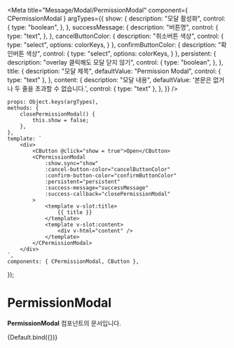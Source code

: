 
<Meta
    title="Message/Modal/PermissionModal"
    component={ CPermissionModal }
    argTypes={{
        show: {
            description: "모달 활성화",
            control: {
                type: "boolean",
            },
        },
        successMessage: {
            description: "버튼명",
            control: {
                type: "text",
            },
        },
        cancelButtonColor: {
            description: "취소버튼 색상",
            control: {
                type: "select",
                options: colorKeys,
            }
        },
        confirmButtonColor: {
            description: "확인버튼 색상",
            control: {
                type: "select",
                options: colorKeys,
            }
        },
        persistent: {
            description: "overlay 클릭해도 모달 닫지 않기",
            control: {
                type: "boolean",
            },
        },
        title: {
            description: "모달 제목",
            defaultValue: "Permission Modal",
            control: { type: "text" },
        },
        content: {
            description: "모달 내용",
            defaultValue: '본문은 없거나 두 줄을 초과할 수 없습니다.',
            control: { type: "text" },
        },
    }}
/>

    props: Object.keys(argTypes),
    methods: {
        closePermissionModal() {
            this.show = false;
        },
    },
    template: `
        <div>
            <CButton @click="show = true">Open</CButton>
            <CPermissionModal
                :show.sync="show"
                :cancel-button-color="cancelButtonColor"
                :confirm-button-color="confirmButtonColor"
                :persistent="persistent"
                :success-message="successMessage"
                :success-callback="closePermissionModal"
            >
                <template v-slot:title>
                    {{ title }}
                </template>
                <template v-slot:content>
                    <div v-html="content" />
                </template>
            </CPermissionModal>
        </div>
    `,
    components: { CPermissionModal, CButton },
});

# PermissionModal

**PermissionModal** 컴포넌트의 문서입니다.

<Story name="Default" height="100px">
    {Default.bind({})}
</Story>

<ArgsTable story="Default" />
